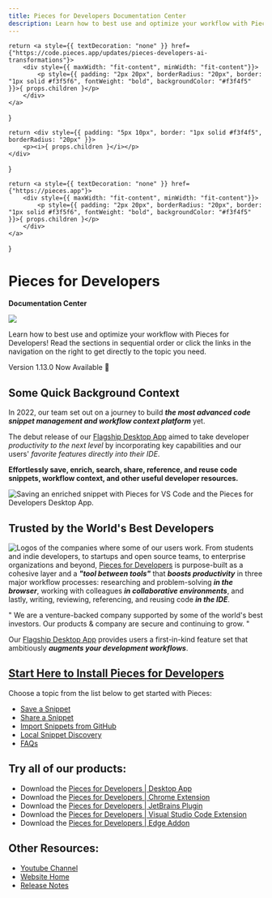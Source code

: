 ```yaml
---
title: Pieces for Developers Documentation Center
description: Learn how to best use and optimize your workflow with Pieces for Developers! Read the sections in sequential order or click the links in the navigation on the right to get directly to the topic you need.
---
```


    return <a style={{ textDecoration: "none" }} href={"https://code.pieces.app/updates/pieces-developers-ai-transformations"}>
        <div style={{ maxWidth: "fit-content", minWidth: "fit-content"}}>
            <p style={{ padding: "2px 20px", borderRadius: "20px", border: "1px solid #f3f5f6", fontWeight: "bold", backgroundColor: "#f3f4f5" }}>{ props.children }</p>
        </div>
    </a>
}

    return <div style={{ padding: "5px 10px", border: "1px solid #f3f4f5", borderRadius: "20px" }}>
        <p><i>{ props.children }</i></p>
    </div>
}

    return <a style={{ textDecoration: "none" }} href={"https://pieces.app"}>
        <div style={{ maxWidth: "fit-content", minWidth: "fit-content"}}>
            <p style={{ padding: "2px 20px", borderRadius: "20px", border: "1px solid #f3f5f6", fontWeight: "bold", backgroundColor: "#f3f4f5" }}>{ props.children }</p>
        </div>
    </a>
}

# Pieces for Developers
**Documentation Center**

![](/assets/robot_global_search.png)

Learn how to best use and optimize your workflow with Pieces for Developers! Read the sections in sequential order or click the links in the navigation on the right to get directly to the topic you need.

<ReleasePill>Version 1.13.0 Now Available 🎉</ReleasePill>

## Some Quick Background Context

In 2022, our team set out on a journey to build **_the most advanced code snippet management and workflow context platform_** yet.

The debut release of our <a href="{{ links.website.home }}">Flagship Desktop App</a> aimed to take developer _productivity to the next level_ by incorporating key capabilities and our users' _favorite features directly into their IDE_.

**Effortlessly save, enrich, search, share, reference, and reuse code snippets, workflow context, and other useful developer resources.**

![Saving an enriched snippet with Pieces for VS Code and the Pieces for Developers Desktop App.](https://storage.googleapis.com/pieces_static_resources/vs_code_marketplace/GIFs/HERO_GIF_SAVE_ENRICHED_SNIPPET_DESKTOP_APP_AND_VISUAL_STUDIO_CODE_EXTENSION)

## Trusted by the World's Best Developers
![Logos of the companies where some of our users work.](https://storage.googleapis.com/pieces_static_resources/vs_code_marketplace/GIFs/TRUSTED_BY_SOME_OF_THE_WORLDS_BEST_DEVELOPERS_LEFT_ALIGNED)
From students and indie developers, to startups and open source teams, to enterprise organizations and beyond, <a href="{{ links.website.home }}">Pieces for Developers</a> is purpose-built as a cohesive layer and a **_"tool between tools"_** that **_boosts productivity_** in three major workflow processes: researching and problem-solving **_in the browser_**, working with colleagues **_in collaborative environments_**, and lastly, writing, reviewing, referencing, and reusing code **_in the IDE_**.

<QuoteCallout>" We are a venture-backed company supported by some of the world's best investors. Our products & company are secure and continuing to grow. "</QuoteCallout>

Our <a href="{{ links.website.pfd_desktop_install }}">Flagship Desktop App</a> provides users a first-in-kind feature set that ambitiously **_augments your development workflows_**.


## <a href="{{ links.internal.installation_getting_started.what }}">Start Here to Install Pieces for Developers</a>

Choose a topic from the list below to get started with Pieces:

* <a href="{{ links.internal.product_highlights.save_materials }}">Save a Snippet</a>
* <a href="{{ links.internal.personalized_link_sharing.single_click_link_sharing }}">Share a Snippet</a>
* <a href="{{ links.internal.product_highlights.import_gists }}">Import Snippets from GitHub</a>
* <a href="{{ links.internal.product_highlights.in_project_snippet_discovery }}">Local Snippet Discovery</a>
* <a href="https://docs.pieces.app/faq">FAQs</a>

## Try all of our products:
* Download the <a href="{{ links.website.pfd_desktop_install }}">Pieces for Developers | Desktop App</a>
* Download the <a href="{{ links.extensions.chrome }}">Pieces for Developers | Chrome Extension</a>
* Download the <a href="{{ links.extensions.jetbrains }}">Pieces for Developers | JetBrains Plugin</a>
* Download the <a href="{{ links.extensions.vscode }}">Pieces for Developers | Visual Studio Code Extension</a>
* Download the <a href="{{ links.extensions.edge }}">Pieces for Developers | Edge Addon</a>

## Other Resources:
* <a href="{{ links.videos.youtube_channel }}">Youtube Channel</a>
* <a href="{{ links.website.home }}">Website Home</a>
* <a href="{{ links.website.release_notes }}">Release Notes</a>
